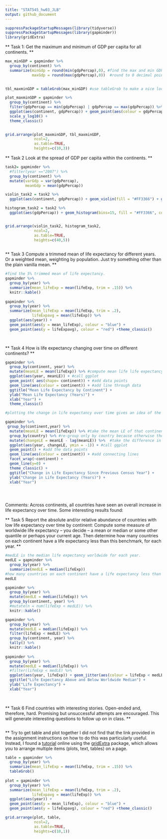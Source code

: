```yaml
---
title: "STAT545_hw03_JLB"
output: github_document
---
```



```r
suppressPackageStartupMessages(library(tidyverse)) 
suppressPackageStartupMessages(library(gapminder))
library(gridExtra)
```


** Task 1: Get the maximum and minimum of GDP per capita for all continents. **  

```r
max_minGDP = gapminder %>%
  group_by(continent) %>% 
  summarize(minGdp = round(min(gdpPercap),0), #find the max and min GDPs for each continent.
            maxGdp = round(max(gdpPercap),0))  #round to 0 decimal points (ie to the nearest dollar. )

  
tbl_maxminGDP = tableGrob(max_minGDP) #use tableGrob to make a nice looking table from the max_minGDP dataframe.

plot_maxminGDP = gapminder %>% 
  group_by(continent) %>% 
  filter(gdpPercap == min(gdpPercap) | gdpPercap == max(gdpPercap)) %>% 
  ggplot(aes(continent, gdpPercap)) + geom_point(aes(colour = gdpPercap)) + 
  scale_y_log10() +
  theme_classic()
  

grid.arrange(plot_maxminGDP, tbl_maxminGDP,
             ncol=2,
             as.table=TRUE,
             heights=c(10,3))
```

** Task 2 Look at the spread of GDP per capita within the continents. **  
```r
task2= gapminder %>% 
  #filter(year =="2007") %>% 
  group_by(continent) %>% 
  mutate(varGdp = var(gdpPercap),
         meanGdp = mean(gdpPercap)) 

violin_task2 = task2 %>% 
  ggplot(aes(continent, gdpPercap)) + geom_violin(fill = "#FF3366") + geom_jitter(alpha = 0.2) +scale_y_log10() 

histogram_task2 = task2 %>% 
  ggplot(aes(gdpPercap)) + geom_histogram(bins=15, fill = "#FF3366", colour = "black") + facet_wrap(~continent) + scale_x_log10()


grid.arrange(violin_task2, histogram_task2,
             ncol=2,
             as.table=TRUE,
             heights=c(40,5))
  
```

** Task 3 Compute a trimmed mean of life expectancy for different years. Or a weighted mean, weighting by population. Just try something other than the plain vanilla mean. **   
```r
#find the 5% trimmed mean of life expectancy. 
gapminder %>%
  group_by(year) %>%
  summarize(mean_lifeExp = mean(lifeExp, trim = .15)) %>% 
  knitr::kable() 
  
gapminder %>%
  group_by(year) %>%
  summarize(mean_lifeExp = mean(lifeExp, trim = .2),
            lifeExpavg = mean(lifeExp)) %>% 
  ggplot(aes(year)) +
  geom_point(aes(y = mean_lifeExp), colour = "blue") +
  geom_point(aes(y = lifeExpavg), colour = "red") +theme_classic()

  
```

** Task 4 How is life expectancy changing over time on different continents? **  
```r

gapminder %>% 
  group_by(continent, year) %>% 
  mutate(meanLE = mean(lifeExp)) %>% #compute mean life life expectancy per continent for that year.
  ggplot(aes(year, meanLE)) + #call ggplot
  geom_point( aes(shape= continent)) + #add data points
  geom_line(aes(colour = continent)) + #add line through data
  ggtitle("Mean Life Expectancy by Continent") +
  ylab("Mean Life Expectancy (Years)") +
  xlab("Year") +
  theme_classic()

#plotting the change in life expectancy over time gives an idea of the rate of change over time. For example, while life expectancy in the Americas has increased year over year, the rate at which it is doing so is decreasing. Meanwhile, in Europe, the rate of increase in life expectancy has stayed relatively constant around +1 year since 1962. The only continent that has seen a decrease in life expectancy in this data set is Africa, where there was a decrease in average life expectancy in the year 2002. 

gapminder %>% 
 group_by(continent,year) %>% 
  mutate(meanLE = mean(lifeExp)) %>% #take the mean LE of that continent in that year. 
  group_by(country) %>% #re-group only by country because otherwise the lag( ) function does not work as we want.
  mutate(changeLE = meanLE - lag(meanLE)) %>%  #take the difference in mean LE - this is done over time, as the data is organized as such.
  ggplot(aes(year, changeLE, ymin = -1)) + #call ggplot
  geom_point() + #add the data points
  geom_line(aes(colour = continent)) + #add connecting lines
  facet_wrap(~continent) + 
  geom_line(y=0) +
  theme_classic() +
  ggtitle("Change in Life Expectancy Since Previous Census Year") +
  ylab("Change in Life Expectancy (Years)") +
  xlab("Year")


  
```

Comments:
Across continents, all countries have seen an overall increase in life expectancy over time. 
Some interesting results found:

** Task 5 Report the absolute and/or relative abundance of countries with low life expectancy over time by continent: Compute some measure of worldwide life expectancy – you decide – a mean or median or some other quantile or perhaps your current age. Then determine how many countries on each continent have a life expectancy less than this benchmark, for each year. **    
```r
#medLE is the median life expectancy worldwide for each year.
medLE = gapminder %>%
  group_by(year) %>% 
  summarize(medLE = median(lifeExp))
#how many countries on each continent have a life expectancy less than medLE for each year?
medLE

gapminder %>% 
  group_by(year) %>% 
  mutate(medLE = median(lifeExp)) %>% 
  group_by(continent, year) %>% 
  #mutate(n = num(lifeExp < medLE)) %>% 
  knitr::kable()

gapminder %>% 
  group_by(year) %>% 
  mutate(medLE = median(lifeExp)) %>% 
  filter(lifeExp < medLE) %>% 
  group_by(continent, year) %>% 
  tally() %>% 
  knitr::kable()
 
gapminder %>% 
  group_by(year) %>% 
  mutate(medLE = median(lifeExp)) %>% 
  #filter(lifeExp < medLE) %>% 
  ggplot(aes(year, lifeExp)) + geom_jitter(aes(colour = lifeExp < medLE),alpha = 0.33) + facet_grid(continent ~.) +
  ggtitle("Life Expectancy Above and Below Worldwide Median") +
  ylab("Life Expectancy") +
  xlab("Year")
  
  
```

** Task 6 Find countries with interesting stories. Open-ended and, therefore, hard. Promising but unsuccessful attempts are encouraged. This will generate interesting questions to follow up on in class. **   

```r

```


** Try to get table and plot together
I did not find that the link provided in the assignment instructions on how to do this was particularly useful. 
Instead, I found a [tutorial](https://magesblog.com/post/2015-04-14-plotting-tables-alsongside-charts-in-r/) online using the [gridExtra](https://cran.r-project.org/web/packages/gridExtra/vignettes/arrangeGrob.html) package, which allows you to arrange multiple items (plots, text, tables) on a page. 

```r
table = gapminder %>%
  group_by(year) %>%
  summarize(mean_lifeExp = mean(lifeExp, trim = .15)) %>% 
  tableGrob() 
  
plot = gapminder %>%
  group_by(year) %>%
  summarize(mean_lifeExp = mean(lifeExp, trim = .2),
            lifeExpavg = mean(lifeExp)) %>% 
  ggplot(aes(year)) +
  geom_point(aes(y = mean_lifeExp), colour = "blue") +
  geom_point(aes(y = lifeExpavg), colour = "red") +theme_classic()

grid.arrange(plot, table,
             ncol=2,
             as.table=TRUE,
             heights=c(10,1))
```

